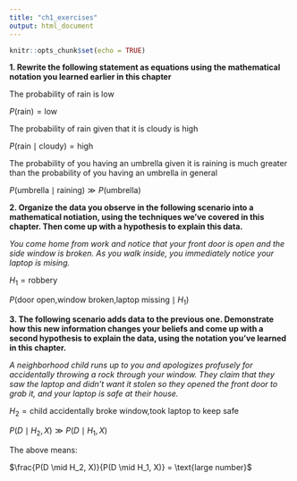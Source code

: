 ---
title: "ch1_exercises"
output: html_document
---

```{r setup, include=FALSE}
knitr::opts_chunk$set(echo = TRUE)
```

**1. Rewrite the following statement as equations using the mathematical notation you learned earlier in this chapter**

The probability of rain is low

$P(\text{rain}) = \text{low}$

The probability of rain given that it is cloudy is high

$P(\text{rain} \mid \text{cloudy}) = \text{high}$

The probability of you having an umbrella given it is raining is much greater than the probability of you having an umbrella in general

$P(\text{umbrella} \mid \text{raining}) \gg P(\text{umbrella})$

**2. Organize the data you observe in the following scenario into a mathematical notiation, using the techniques we've covered in this chapter. Then come up with a hypothesis to explain this data.**

_You come home from work and notice that your front door is open and the side window is broken. As you walk inside, you immediately notice your laptop is mising._

$H_1 = \text{robbery}$

$P(\text{door open,window broken,laptop missing} \mid H_1)$

**3. The following scenario adds data to the previous one. Demonstrate how this new information changes your beliefs and come up with a second hypothesis to explain the data, using the notation you've learned in this chapter.**

_A neighborhood child runs up to you and apologizes profusely for accidentally throwing a rock through your window. They claim that they saw the laptop and didn't want it stolen so they opened the front door to grab it, and your laptop is safe at their house._

$H_2 = \text{child accidentally broke window,took laptop to keep safe}$

$P(D \mid H_2, X) \gg P(D \mid H_1, X)$

The above means:

$\frac{P(D \mid H_2, X)}{P(D \mid H_1, X)} = \text{large number}$
